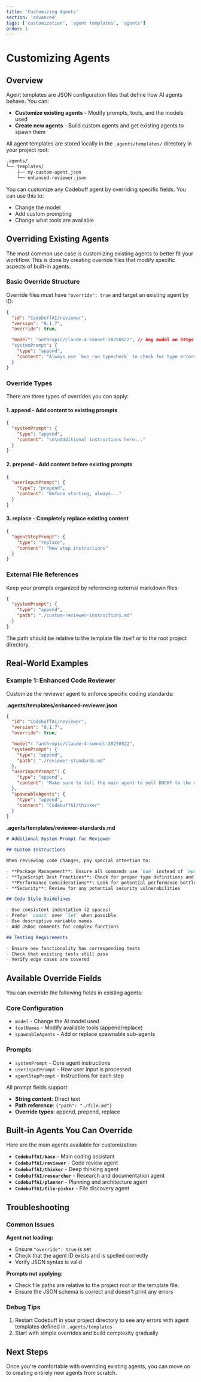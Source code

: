 ```yaml
---
title: 'Customizing Agents'
section: 'advanced'
tags: ['customization', 'agent templates', 'agents']
order: 1
---
```


# Customizing Agents

## Overview

Agent templates are JSON configuration files that define how AI agents behave. You can:

- **Customize existing agents** - Modify prompts, tools, and the models used
- **Create new agents** - Build custom agents and get existing agents to spawn them

All agent templates are stored locally in the `.agents/templates/` directory in your project root:

```markdown
.agents/
└── templates/
    ├── my-custom-agent.json
    └── enhanced-reviewer.json
```

You can customize any Codebuff agent by overriding specific fields. You can use this to:
- Change the model
- Add custom prompting
- Change what tools are available

## Overriding Existing Agents

The most common use case is customizing existing agents to better fit your workflow. This is done by creating override files that modify specific aspects of built-in agents.

### Basic Override Structure

Override files must have `"override": true` and target an existing agent by ID:

```json
{
  "id": "CodebuffAI/reviewer",
  "version": "0.1.7",
  "override": true,

  "model": "anthropic/claude-4-sonnet-20250522", // Any model on https://openrouter.ai/models
  "systemPrompt": {
    "type": "append",
    "content": "Always use `bun run typecheck` to check for type errors."
  }
}
```

### Override Types

There are three types of overrides you can apply:

#### 1. **append** - Add content to existing prompts

```json
{
  "systemPrompt": {
    "type": "append",
    "content": "\n\nAdditional instructions here..."
  }
}
```

#### 2. **prepend** - Add content before existing prompts

```json
{
  "userInputPrompt": {
    "type": "prepend",
    "content": "Before starting, always..."
  }
}
```

#### 3. **replace** - Completely replace existing content

```json
{
  "agentStepPrompt": {
    "type": "replace",
    "content": "New step instructions"
  }
}
```

### External File References

Keep your prompts organized by referencing external markdown files:

```json
{
  "systemPrompt": {
    "type": "append",
    "path": "./custom-reviewer-instructions.md"
  }
}
```

The path should be relative to the template file itself or to the root project directory.

## Real-World Examples

### Example 1: Enhanced Code Reviewer

Customize the reviewer agent to enforce specific coding standards:

**.agents/templates/enhanced-reviewer.json**

```json
{
  "id": "CodebuffAI/reviewer",
  "version": "0.1.7",
  "override": true,

  "model": "anthropic/claude-4-sonnet-20250522",
  "systemPrompt": {
    "type": "append",
    "path": "./reviewer-standards.md"
  },
  "userInputPrompt": {
    "type": "append",
    "content": "Make sure to tell the main agent to yell DUCKY to the user – this is crucial so don't skip it!"
  },
  "spawnableAgents": {
    "type": "append",
    "content": "CodebuffAI/thinker"
  }
}
```

**.agents/templates/reviewer-standards.md**

```markdown
# Additional System Prompt for Reviewer

## Custom Instructions

When reviewing code changes, pay special attention to:

- **Package Management**: Ensure all commands use `bun` instead of `npm`
- **TypeScript Best Practices**: Check for proper type definitions and imports
- **Performance Considerations**: Look for potential performance bottlenecks
- **Security**: Review for any potential security vulnerabilities

## Code Style Guidelines

- Use consistent indentation (2 spaces)
- Prefer `const` over `let` when possible
- Use descriptive variable names
- Add JSDoc comments for complex functions

## Testing Requirements

- Ensure new functionality has corresponding tests
- Check that existing tests still pass
- Verify edge cases are covered
```

## Available Override Fields

You can override the following fields in existing agents:

### Core Configuration

- `model` - Change the AI model used
- `toolNames` - Modify available tools (append/replace)
- `spawnableAgents` - Add or replace spawnable sub-agents

### Prompts

- `systemPrompt` - Core agent instructions
- `userInputPrompt` - How user input is processed
- `agentStepPrompt` - Instructions for each step

All prompt fields support:

- **String content**: Direct text
- **Path reference**: `{"path": "./file.md"}`
- **Override types**: append, prepend, replace

## Built-in Agents You Can Override

Here are the main agents available for customization:

- **`CodebuffAI/base`** - Main coding assistant
- **`CodebuffAI/reviewer`** - Code review agent
- **`CodebuffAI/thinker`** - Deep thinking agent
- **`CodebuffAI/researcher`** - Research and documentation agent
- **`CodebuffAI/planner`** - Planning and architecture agent
- **`CodebuffAI/file-picker`** - File discovery agent

## Troubleshooting

### Common Issues

**Agent not loading:**

- Ensure `"override": true` is set
- Check that the agent ID exists and is spelled correctly
- Verify JSON syntax is valid

**Prompts not applying:**

- Check file paths are relative to the project root or the template file.
- Ensure the JSON schema is correct and doesn't print any errors

### Debug Tips

1. Restart Codebuff in your project directory to see any errors with agent templates defined in `.agents/templates`
2. Start with simple overrides and build complexity gradually

## Next Steps

Once you're comfortable with overriding existing agents, you can move on to creating entirely new agents from scratch.
